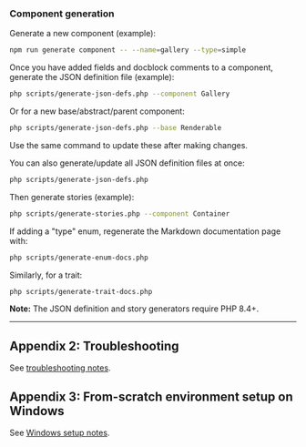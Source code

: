 

### Component generation

Generate a new component (example):

```bash
npm run generate component -- --name=gallery --type=simple
```

Once you have added fields and docblock comments to a component, generate the JSON definition file (example):

```bash
php scripts/generate-json-defs.php --component Gallery
```

Or for a new base/abstract/parent component:

```bash
php scripts/generate-json-defs.php --base Renderable
```

Use the same command to update these after making changes.

You can also generate/update all JSON definition files at once:

```bash
php scripts/generate-json-defs.php
```

Then generate stories (example):

```bash
php scripts/generate-stories.php --component Container
```

If adding a "type" enum, regenerate the Markdown documentation page with:

```bash
php scripts/generate-enum-docs.php
```

Similarly, for a trait:

```bash
php scripts/generate-trait-docs.php
```

**Note:** The JSON definition and story generators require PHP 8.4+.

---
## Appendix 2: Troubleshooting

See [troubleshooting notes](./notes/troubleshooting.md).

## Appendix 3: From-scratch environment setup on Windows

See [Windows setup notes](./notes/windows.md).

